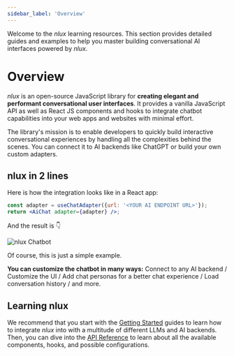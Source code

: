 ```yaml
---
sidebar_label: 'Overview'
---
```


Welcome to the _nlux_ learning resources.
This section provides detailed guides and examples to help you master building
conversational AI interfaces powered by _nlux_.

# Overview

_nlux_ is an open-source JavaScript library for **creating elegant and performant conversational user interfaces**.
It provides a vanilla JavaScript API as well as React JS components and hooks to integrate chatbot capabilities
into your web apps and websites with minimal effort.

The library's mission is to enable developers to quickly build interactive conversational experiences by handling all
the complexities behind the scenes. You can connect it to AI backends like ChatGPT or build your own custom adapters.

## nlux in 2 lines

Here is how the integration looks like in a React app:

```jsx
const adapter = useChatAdapter({url: '<YOUR AI ENDPOINT URL>'});
return <AiChat adapter={adapter} />;
```

And the result is 👇

![`nlux` Chatbot](./chat-convo-demo-ts.gif)

Of course, this is just a simple example.

**You can customize the chatbot in many ways:** Connect to any AI backend / Customize the UI / Add chat personas for
a better chat experience / Load conversation history / and more.

## Learning nlux

We recommend that you start with the [Getting Started](/learn/get-started) guides to learn how to integrate _nlux_ into
with a multitude of different LLMs and AI backends.
Then, you can dive into the [API Reference](/api/overview) to learn about all the available components, hooks, and
possible configurations.
